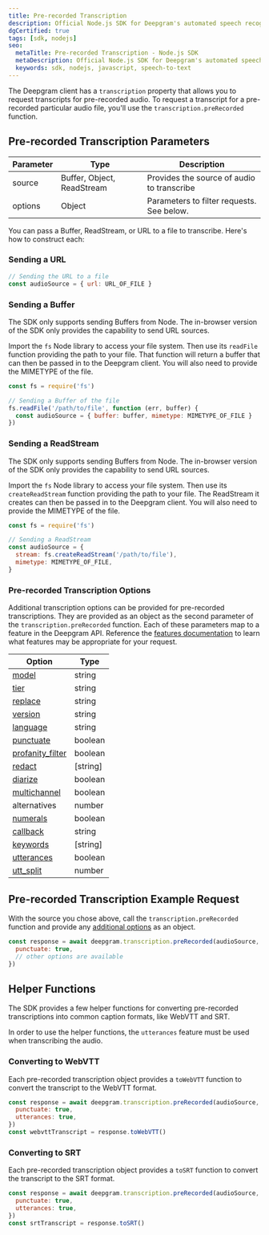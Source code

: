 ---
title: Pre-recorded Transcription
description: Official Node.js SDK for Deepgram's automated speech recognition APIs.
dgCertified: true
tags: [sdk, nodejs]
seo:
  metaTitle: Pre-recorded Transcription - Node.js SDK
  metaDescription: Official Node.js SDK for Deepgram's automated speech recognition APIs.
  keywords: sdk, nodejs, javascript, speech-to-text
---

The Deepgram client has a `transcription` property that allows you to request
transcripts for pre-recorded audio. To request a transcript for a pre-recorded
particular audio file, you'll use the `transcription.preRecorded` function.

## Pre-recorded Transcription Parameters

| Parameter | Type                       | Description                                |
| --------- | -------------------------- | ------------------------------------------ |
| source    | Buffer, Object, ReadStream | Provides the source of audio to transcribe |
| options   | Object                     | Parameters to filter requests. See below.  |

You can pass a Buffer, ReadStream, or URL
to a file to transcribe. Here's how to construct each:

### Sending a URL

```js
// Sending the URL to a file
const audioSource = { url: URL_OF_FILE }
```

### Sending a Buffer

<panel type="warning" title="Node only">

The SDK only supports sending Buffers from Node. The in-browser version of the
SDK only provides the capability to send URL sources.

</panel>

Import the `fs` Node library to access your file system. Then use its
`readFile` function providing the path to your file. That function will return
a buffer that can then be passed in to the Deepgram client. You will also need
to provide the MIMETYPE of the file.

```js
const fs = require('fs')

// Sending a Buffer of the file
fs.readFile('/path/to/file', function (err, buffer) {
  const audioSource = { buffer: buffer, mimetype: MIMETYPE_OF_FILE }
})
```

### Sending a ReadStream

<panel type="warning" title="Node only">

The SDK only supports sending Buffers from Node. The in-browser version of the
SDK only provides the capability to send URL sources.

</panel>

Import the `fs` Node library to access your file system. Then use its
`createReadStream` function providing the path to your file. The ReadStream
it creates can then be passed in to the Deepgram client. You will also need
to provide the MIMETYPE of the file.

```js
const fs = require('fs')

// Sending a ReadStream
const audioSource = {
  stream: fs.createReadStream('/path/to/file'),
  mimetype: MIMETYPE_OF_FILE,
}
```

### Pre-recorded Transcription Options

Additional transcription options can be provided for pre-recorded
transcriptions. They are provided as an object as the second parameter of the
`transcription.preRecorded` function. Each of these parameters map to a
feature in the Deepgram API. Reference the
[features documentation](/documentation/features/) to learn what features may
be appropriate for your request.

| Option                                                        | Type     |
| ------------------------------------------------------------- | -------- |
| [model](/documentation/features/model/)                       | string   |
| [tier](/documentation/features/tier)                          | string   |
| [replace](/documentation/features/replace/)                   | string   |
| [version](/documentation/features/version/)                   | string   |
| [language](/documentation/features/language/)                 | string   |
| [punctuate](/documentation/features/punctuate/)               | boolean  |
| [profanity_filter](/documentation/features/profanity-filter/) | boolean  |
| [redact](/documentation/features/redact/)                     | [string] |
| [diarize](/documentation/features/diarize/)                   | boolean  |
| [multichannel](/documentation/features/multichannel/)         | boolean  |
| alternatives                                                  | number   |
| [numerals](/documentation/features/numerals/)                 | boolean  |
| [callback](/documentation/features/callback/)                 | string   |
| [keywords](/documentation/features/keywords/)                 | [string] |
| [utterances](/documentation/features/utterances/)             | boolean  |
| [utt_split](/documentation/features/utterance-split/)         | number   |

## Pre-recorded Transcription Example Request

With the source you chose above, call the `transcription.preRecorded` function
and provide any [additional options](#pre-recorded-transcription-options) as
an object.

```js
const response = await deepgram.transcription.preRecorded(audioSource, {
  punctuate: true,
  // other options are available
})
```

## Helper Functions

The SDK provides a few helper functions for converting pre-recorded
transcriptions into common caption formats, like WebVTT and SRT.

<panel type="info" title="Utterances are Required for Helper Functions">

In order to use the helper functions, the `utterances` feature must be used when
transcribing the audio.

</panel>

### Converting to WebVTT

Each pre-recorded transcription object provides a `toWebVTT` function to convert
the transcript to the WebVTT format.

```js
const response = await deepgram.transcription.preRecorded(audioSource, {
  punctuate: true,
  utterances: true,
})
const webvttTranscript = response.toWebVTT()
```

### Converting to SRT

Each pre-recorded transcription object provides a `toSRT` function to convert
the transcript to the SRT format.

```js
const response = await deepgram.transcription.preRecorded(audioSource, {
  punctuate: true,
  utterances: true,
})
const srtTranscript = response.toSRT()
```
